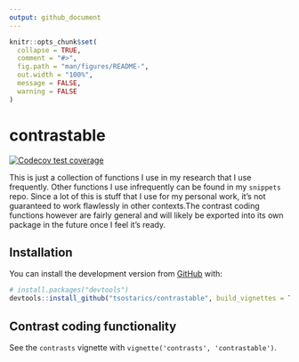 ```yaml
---
output: github_document
---
```


<!-- README.md is generated from README.Rmd. Please edit that file -->

```r
knitr::opts_chunk$set(
  collapse = TRUE,
  comment = "#>",
  fig.path = "man/figures/README-",
  out.width = "100%",
  message = FALSE,
  warning = FALSE
)
```

# contrastable

<!-- badges: start -->
[![Codecov test coverage](https://codecov.io/gh/tsostarics/contrastable/branch/master/graph/badge.svg)](https://codecov.io/gh/tsostarics/contrastable?branch=master)
<!-- badges: end -->

This is just a collection of functions I use in my research that I use
frequently. Other functions I use infrequently can be found in my `snippets`
repo. Since a lot of this is stuff that I use for my personal work,
it's not guaranteed to work flawlessly in other contexts.The contrast coding 
functions however are fairly general and will likely be exported into its own 
package in the future once I feel it's ready.  

## Installation

You can install the development version from [GitHub](https://github.com/) with:

``` r
# install.packages("devtools")
devtools::install_github("tsostarics/contrastable", build_vignettes = TRUE)
```

## Contrast coding functionality

See the `contrasts` vignette with `vignette('contrasts', 'contrastable')`.
